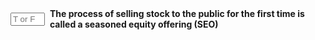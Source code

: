 ::: {.question-block}

<form onsubmit="event.preventDefault(); checkAnswerBox('q23','F')" style="display: flex; align-items: center; gap: 8px;">
<input type="text" id="q23" name="q23" maxlength="1" placeholder="T or F"
         style="width: 55px;" data-correct-answer="F" /> <label for="q23"><strong>The process of selling stock to the public for the first time is called a seasoned equity offering (SEO)</strong></label>
</form>

<div id="feedback-q23" class="feedback" data-status="" style="display:none;">
The sentence is FALSE:  The process of selling stock to the public for the first time is called an Initial Public Offering (IPO); a seasoned equity offering (SEO) occurs when a company already publicly traded issues additional shares.
</div>
:::
